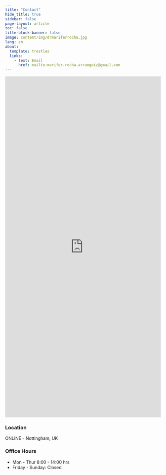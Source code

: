 ```yaml
---
title: "Contact"
hide_title: true
sidebar: false
page-layout: article
toc: false
title-block-banner: false
image: content/img/drmariferrocha.jpg
lang: en
about:
  template: trestles
  links:
    - text: Email
      href: mailto:marifer.rocha.arrangoiz@gmail.com
---
```


::: {.column-screen}

```{=html}
<iframe width="640px" height="1100px" src="https://forms.gle/ZppyXfbyKvxhJFSWA" frameborder="0" marginwidth="0" marginheight="0" style="border: none; max-width:100%; max-height:100vh" allowfullscreen webkitallowfullscreen mozallowfullscreen msallowfullscreen> </iframe>
```

### Location
ONLINE - Nottingham, UK

### Office Hours
- Mon - Thur 8:00 - 14:00 hrs
- Friday - Sunday: Closed
:::
